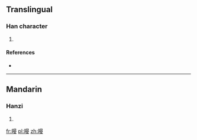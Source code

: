==Translingual==

===Han character===
{{Han char|rn=72|rad=日|as=10|sn=14|four=|canj=日日十女 (AAJV)|ids=⿰[[日]][[晏]]}}

# {{defn|Han|sort=日10}}

====References====
* {{Han ref|kx=0499.030|dkj=14102|dj=0868.060|hdz=21530.030|uh=66A5|ud=26277}}

----

==Mandarin==

===Hanzi===
{{cmn-hanzi|pin=[[yàn]] ([[yan4]])|wg=yen<sup>4</sup>}}

# {{defn|lang=cmn|sort=日10}}

[[fr:暥]]
[[pl:暥]]
[[zh:暥]]